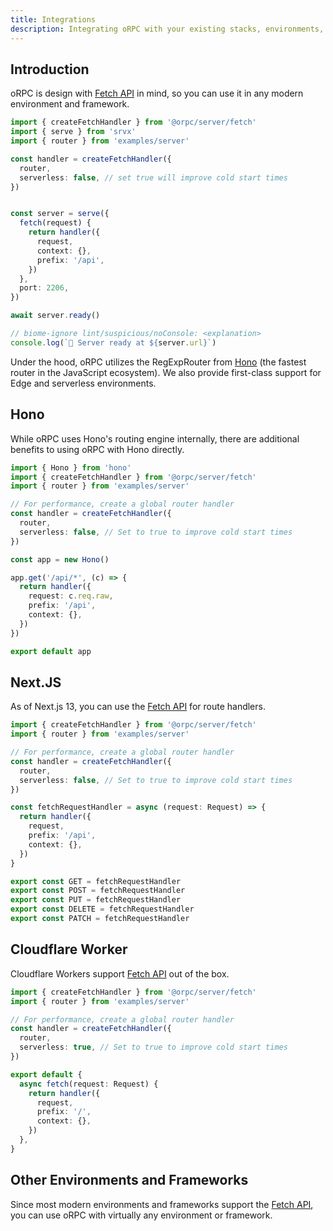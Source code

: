 ```yaml
---
title: Integrations
description: Integrating oRPC with your existing stacks, environments, and frameworks.
---
```


## Introduction

oRPC is design with [Fetch API](https://developer.mozilla.org/en-US/docs/Web/API/Fetch_API) in mind, 
so you can use it in any modern environment and framework.

```ts twoslash
import { createFetchHandler } from '@orpc/server/fetch'
import { serve } from 'srvx'
import { router } from 'examples/server'

const handler = createFetchHandler({
  router,
  serverless: false, // set true will improve cold start times
})


const server = serve({
  fetch(request) {
    return handler({
      request,
      context: {},
      prefix: '/api',
    })
  },
  port: 2206,
})

await server.ready()

// biome-ignore lint/suspicious/noConsole: <explanation>
console.log(`🚀 Server ready at ${server.url}`)
```

Under the hood, oRPC utilizes the RegExpRouter from [Hono](https://hono.dev/) (the fastest router in the JavaScript ecosystem).
We also provide first-class support for Edge and serverless environments.

## Hono

While oRPC uses Hono's routing engine internally, there are additional benefits to using oRPC with Hono directly.

```ts twoslash
import { Hono } from 'hono'
import { createFetchHandler } from '@orpc/server/fetch'
import { router } from 'examples/server'

// For performance, create a global router handler
const handler = createFetchHandler({
  router,
  serverless: false, // Set to true to improve cold start times
})

const app = new Hono()

app.get('/api/*', (c) => {
  return handler({
    request: c.req.raw,
    prefix: '/api',
    context: {},
  }) 
})

export default app
```

## Next.JS

As of Next.js 13, you can use the [Fetch API](https://developer.mozilla.org/en-US/docs/Web/API/Fetch_API) for route handlers.

```ts title="app/api/[[...orpc]].ts" twoslash
import { createFetchHandler } from '@orpc/server/fetch'
import { router } from 'examples/server'

// For performance, create a global router handler
const handler = createFetchHandler({
  router,
  serverless: false, // Set to true to improve cold start times
})

const fetchRequestHandler = async (request: Request) => {
  return handler({
    request,
    prefix: '/api',
    context: {},
  }) 
}

export const GET = fetchRequestHandler
export const POST = fetchRequestHandler
export const PUT = fetchRequestHandler
export const DELETE = fetchRequestHandler
export const PATCH = fetchRequestHandler
```

## Cloudflare Worker

Cloudflare Workers support [Fetch API](https://developer.mozilla.org/en-US/docs/Web/API/Fetch_API) out of the box.

```ts twoslash
import { createFetchHandler } from '@orpc/server/fetch'
import { router } from 'examples/server'

// For performance, create a global router handler
const handler = createFetchHandler({
  router,
  serverless: true, // Set to true to improve cold start times
})

export default {
  async fetch(request: Request) {
    return handler({
      request,
      prefix: '/',
      context: {},
    })
  },
}
```

## Other Environments and Frameworks

Since most modern environments and frameworks support the [Fetch API](https://developer.mozilla.org/en-US/docs/Web/API/Fetch_API),
you can use oRPC with virtually any environment or framework.